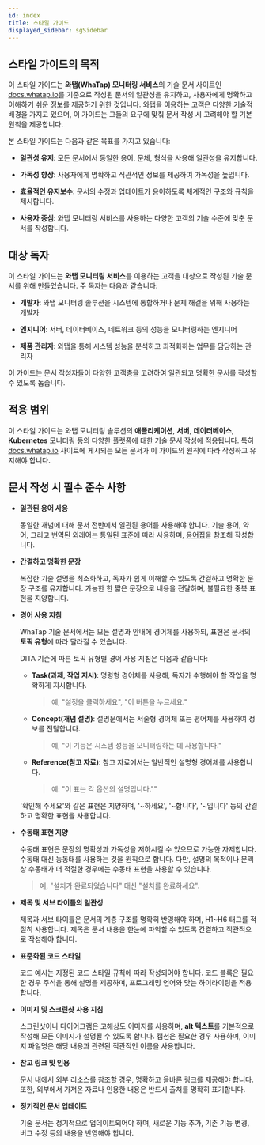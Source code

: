 ```yaml
---
id: index
title: 스타일 가이드
displayed_sidebar: sgSidebar
---
```


## 스타일 가이드의 목적

이 스타일 가이드는 **와탭(WhaTap) 모니터링 서비스**의 기술 문서 사이트인 [docs.whatap.io](https://docs.whatap.io/)를 기준으로 작성된 문서의 일관성을 유지하고, 사용자에게 명확하고 이해하기 쉬운 정보를 제공하기 위한 것입니다. 와탭을 이용하는 고객은 다양한 기술적 배경을 가지고 있으며, 이 가이드는 그들의 요구에 맞춰 문서 작성 시 고려해야 할 기본 원칙을 제공합니다.

본 스타일 가이드는 다음과 같은 목표를 가지고 있습니다:

- **일관성 유지**: 모든 문서에서 동일한 용어, 문체, 형식을 사용해 일관성을 유지합니다.

- **가독성 향상**: 사용자에게 명확하고 직관적인 정보를 제공하여 가독성을 높입니다.

- **효율적인 유지보수**: 문서의 수정과 업데이트가 용이하도록 체계적인 구조와 규칙을 제시합니다.

- **사용자 중심**: 와탭 모니터링 서비스를 사용하는 다양한 고객의 기술 수준에 맞춘 문서를 작성합니다.

## 대상 독자

이 스타일 가이드는 **와탭 모니터링 서비스**를 이용하는 고객을 대상으로 작성된 기술 문서를 위해 만들었습니다. 주 독자는 다음과 같습니다:

- **개발자**: 와탭 모니터링 솔루션을 시스템에 통합하거나 문제 해결을 위해 사용하는 개발자

- **엔지니어**: 서버, 데이터베이스, 네트워크 등의 성능을 모니터링하는 엔지니어

- **제품 관리자**: 와탭을 통해 시스템 성능을 분석하고 최적화하는 업무를 담당하는 관리자

이 가이드는 문서 작성자들이 다양한 고객층을 고려하여 일관되고 명확한 문서를 작성할 수 있도록 돕습니다.

## 적용 범위

이 스타일 가이드는 와탭 모니터링 솔루션의 **애플리케이션**, **서버**, **데이터베이스**, **Kubernetes** 모니터링 등의 다양한 플랫폼에 대한 기술 문서 작성에 적용됩니다. 특히 [docs.whatap.io](https://docs.whatap.io/) 사이트에 게시되는 모든 문서가 이 가이드의 원칙에 따라 작성하고 유지해야 합니다.

## 문서 작성 시 필수 준수 사항

* **일관된 용어 사용**

  동일한 개념에 대해 문서 전반에서 일관된 용어를 사용해야 합니다. 기술 용어, 약어, 그리고 번역된 외래어는 통일된 표준에 따라 사용하며, [용어집](https://docs.whatap.io/glossary)을 참조해 작성합니다.

* **간결하고 명확한 문장**

  복잡한 기술 설명을 최소화하고, 독자가 쉽게 이해할 수 있도록 간결하고 명확한 문장 구조를 유지합니다. 가능한 한 짧은 문장으로 내용을 전달하며, 불필요한 중복 표현을 지양합니다.

* **경어 사용 지침**

  WhaTap 기술 문서에서는 모든 설명과 안내에 경어체를 사용하되, 표현은 문서의 **토픽 유형**에 따라 달라질 수 있습니다.

  DITA 기준에 따른 토픽 유형별 경어 사용 지침은 다음과 같습니다:

  - **Task(과제, 작업 지시)**: 명령형 경어체를 사용해, 독자가 수행해야 할 작업을 명확하게 지시합니다.

    > 예, "설정을 클릭하세요", "이 버튼을 누르세요."

  - **Concept(개념 설명)**: 설명문에서는 서술형 경어체 또는 평어체를 사용하여 정보를 전달합니다.

    > 예, "이 기능은 시스템 성능을 모니터링하는 데 사용합니다."

  - **Reference(참고 자료)**: 참고 자료에서는 일반적인 설명형 경어체를 사용합니다.

    > 예: "이 표는 각 옵션의 설명입니다.""

  '확인해 주세요'와 같은 표현은 지양하며, '~하세요', '~합니다', '~입니다' 등의 간결하고 명확한 표현을 사용합니다.

* **수동태 표현 지양**

  수동태 표현은 문장의 명확성과 가독성을 저하시킬 수 있으므로 가능한 자제합니다. 수동태 대신 능동태를 사용하는 것을 원칙으로 합니다. 다만, 설명의 목적이나 문맥상 수동태가 더 적절한 경우에는 수동태 표현을 사용할 수 있습니다.  

  > 예, "설치가 완료되었습니다" 대신 "설치를 완료하세요".

* **제목 및 서브 타이틀의 일관성**

  제목과 서브 타이틀은 문서의 계층 구조를 명확히 반영해야 하며, H1~H6 태그를 적절히 사용합니다. 제목은 문서 내용을 한눈에 파악할 수 있도록 간결하고 직관적으로 작성해야 합니다.

* **표준화된 코드 스타일**

  코드 예시는 지정된 코드 스타일 규칙에 따라 작성되어야 합니다. 코드 블록은 필요한 경우 주석을 통해 설명을 제공하며, 프로그래밍 언어와 맞는 하이라이팅을 적용합니다.

* **이미지 및 스크린샷 사용 지침**

  스크린샷이나 다이어그램은 고해상도 이미지를 사용하며, **alt 텍스트**를 기본적으로 작성해 모든 이미지가 설명될 수 있도록 합니다. 캡션은 필요한 경우 사용하며, 이미지 파일명은 해당 내용과 관련된 직관적인 이름을 사용합니다.

* **참고 링크 및 인용**

  문서 내에서 외부 리소스를 참조할 경우, 명확하고 올바른 링크를 제공해야 합니다. 또한, 외부에서 가져온 자료나 인용한 내용은 반드시 출처를 명확히 표기합니다.

* **정기적인 문서 업데이트**

  기술 문서는 정기적으로 업데이트되어야 하며, 새로운 기능 추가, 기존 기능 변경, 버그 수정 등의 내용을 반영해야 합니다.